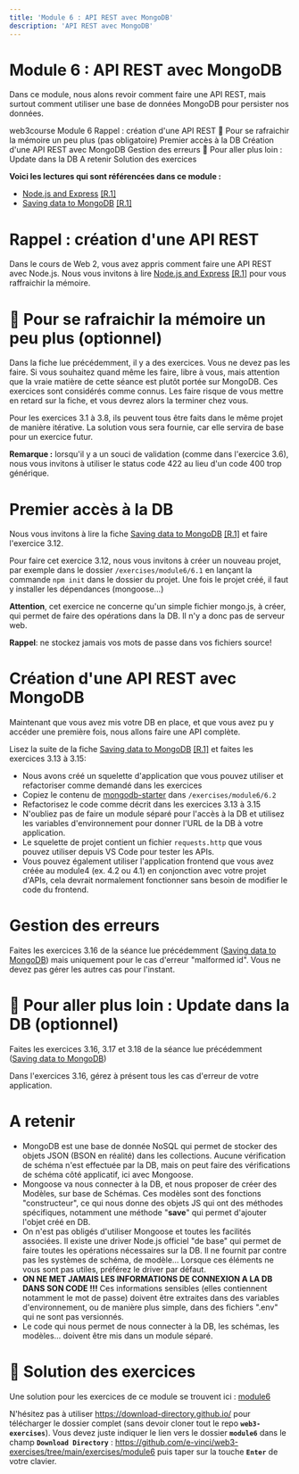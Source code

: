 ```yaml
---
title: 'Module 6 : API REST avec MongoDB'
description: 'API REST avec MongoDB'
---
```


# Module 6 : API REST avec MongoDB

Dans ce module, nous alons revoir comment faire une API REST, mais surtout comment utiliser une base de données MongoDB pour persister nos données.

<InternalPageMenu>
  <PathViewer>
    <PathViewerItem to="/"> web3course </PathViewerItem>
    <PathViewerItem to="/modules/6" selected> Module 6 </PathViewerItem>
  </PathViewer>
  <InternalPageMenuItem> Rappel : création d'une API REST </InternalPageMenuItem>
  <InternalPageMenuItem> 🍬 Pour se rafraichir la mémoire un peu plus (pas obligatoire) </InternalPageMenuItem>
  <InternalPageMenuItem> Premier accès à la DB </InternalPageMenuItem>
  <InternalPageMenuItem> Création d'une API REST avec MongoDB </InternalPageMenuItem>
  <InternalPageMenuItem> Gestion des erreurs </InternalPageMenuItem>
  <InternalPageMenuItem> 🍬 Pour aller plus loin : Update dans la DB </InternalPageMenuItem>
  <InternalPageMenuItem> A retenir </InternalPageMenuItem>
  <InternalPageMenuItem> Solution des exercices </InternalPageMenuItem>
</InternalPageMenu>

**Voici les lectures qui sont référencées dans ce module :**
- [Node.js and Express](https://fullstackopen.com/en/part3/node_js_and_express) [[R.1]](/references/#r1)
- [Saving data to MongoDB](https://fullstackopen.com/en/part3/saving_data_to_mongo_db) [[R.1]](/references/#r1)

# <InternalPageTitle> Rappel : création d'une API REST </InternalPageTitle>

Dans le cours de Web 2, vous avez appris comment faire une API REST avec Node.js. Nous vous invitons à lire [Node.js and Express](https://fullstackopen.com/en/part3/node_js_and_express) [[R.1]](/references/#r1) pour vous raffraichir la mémoire.

# <InternalPageTitle> 🍬 Pour se rafraichir la mémoire un peu plus (optionnel) </InternalPageTitle>

Dans la fiche lue précédemment, il y a des exercices. Vous ne devez pas les faire. Si vous souhaitez quand même les faire, libre à vous, mais attention que la vraie matière de cette séance est plutôt portée sur MongoDB. Ces exercices sont considérés comme connus. Les faire risque de vous mettre en retard sur la fiche, et vous devrez alors la terminer chez vous.

Pour les exercices 3.1 à 3.8, ils peuvent tous être faits dans le même projet de manière itérative. La solution vous sera fournie, car elle servira de base pour un exercice futur.

**Remarque :** lorsqu'il y a un souci de validation (comme dans l'exercice 3.6), nous vous invitons à utiliser le status code 422 au lieu d'un code 400 trop générique.

# <InternalPageTitle> Premier accès à la DB </InternalPageTitle>

Nous vous invitons à lire la fiche [Saving data to MongoDB](https://fullstackopen.com/en/part3/saving_data_to_mongo_db) [[R.1]](/references/#r1) et faire l'exercice 3.12.

Pour faire cet exercice 3.12, nous vous invitons à créer un nouveau projet, par exemple dans le dossier `/exercises/module6/6.1` en lançant la commande `npm init` dans le dossier du projet. Une fois le projet créé, il faut y installer les dépendances (mongoose...)

**Attention**, cet exercice ne concerne qu'un simple fichier mongo.js, à créer, qui permet de faire des opérations dans la DB. Il n'y a donc pas de serveur web.

**Rappel**: ne stockez jamais vos mots de passe dans vos fichiers source!

# <InternalPageTitle> Création d'une API REST avec MongoDB </InternalPageTitle>

Maintenant que vous avez mis votre DB en place, et que vous avez pu y accéder une première fois, nous allons faire une API complète.

Lisez la suite de la fiche [Saving data to MongoDB](https://fullstackopen.com/en/part3/saving_data_to_mongo_db) [[R.1]](/references/#r1) et faites les exercices 3.13 à 3.15:

* Nous avons créé un squelette d'application que vous pouvez utiliser et refactoriser comme demandé dans les exercices
* Copiez le contenu de [mongodb-starter](https://github.com/e-vinci/web3-exercises/tree/main/tutorials/mongodb-starter) dans `/exercises/module6/6.2`
* Refactorisez le code comme décrit dans les exercices 3.13 à 3.15
* N'oubliez pas de faire un module séparé pour l'accès à la DB et utilisez les variables d'environnement pour donner l'URL de la DB à votre application.
* Le squelette de projet contient un fichier `requests.http` que vous pouvez utiliser depuis VS Code pour tester les APIs.
* Vous pouvez également utiliser l'application frontend que vous avez créée au module4 (ex. 4.2 ou 4.1) en conjonction avec votre projet d'APIs, cela devrait normalement fonctionner sans besoin de modifier le code du frontend.


# <InternalPageTitle> Gestion des erreurs </InternalPageTitle>

Faites les exercices 3.16 de la séance lue précédemment ([Saving data to MongoDB](https://fullstackopen.com/en/part3/saving_data_to_mongo_db#exercises-3-15-3-18)) mais uniquement pour le cas d'erreur "malformed id". Vous ne devez pas gérer les autres cas pour l'instant.

# <InternalPageTitle> 🍬 Pour aller plus loin : Update dans la DB (optionnel) </InternalPageTitle>

Faites les exercices 3.16, 3.17 et 3.18 de la séance lue précédemment ([Saving data to MongoDB](https://fullstackopen.com/en/part3/saving_data_to_mongo_db#exercises-3-15-3-18))

Dans l'exercices 3.16, gérez à présent tous les cas d'erreur de votre application.

# <InternalPageTitle> A retenir </InternalPageTitle>

* MongoDB est une base de donnée NoSQL qui permet de stocker des objets JSON (BSON en réalité) dans les collections. Aucune vérification de schéma n'est effectuée par la DB, mais on peut faire des vérifications de schéma côté applicatif, ici avec Mongoose.
* Mongoose va nous connecter à la DB, et nous proposer de créer des Modèles, sur base de Schémas. Ces modèles sont des fonctions "constructeur", ce qui nous donne des objets JS qui ont des méthodes spécifiques, notamment une méthode "**save**" qui permet d'ajouter l'objet créé en DB.
* On n'est pas obligés d'utiliser Mongoose et toutes les facilités associées. Il existe une driver Node.js officiel "de base" qui permet de faire toutes les opérations nécessaires sur la DB. Il ne fournit par contre pas les systèmes de schéma, de modèle... Lorsque ces éléments ne vous sont pas utiles, préférez le driver par défaut.
* **ON NE MET JAMAIS LES INFORMATIONS DE CONNEXION A LA DB DANS SON CODE !!!** Ces informations sensibles (elles contiennent notamment le mot de passe) doivent être extraites dans des variables d'environnement, ou de manière plus simple, dans des fichiers ".env" qui ne sont pas versionnés.
* Le code qui nous permet de nous connecter à la DB, les schémas, les modèles...  doivent être mis dans un module séparé.

# <InternalPageTitle> 🍬 Solution des exercices </InternalPageTitle>

Une solution pour les exercices de ce module se trouvent ici : [module6](https://github.com/e-vinci/web3-exercises/tree/main/exercises/module6)

N'hésitez pas à utiliser https://download-directory.github.io/ pour télécharger le dossier complet (sans devoir cloner tout le repo **`web3-exercises`**). Vous devez juste indiquer le lien vers le dossier **`module6`** dans le champ **`Download Directory`** : https://github.com/e-vinci/web3-exercises/tree/main/exercises/module6 puis taper sur la touche **`Enter`** de votre clavier.
